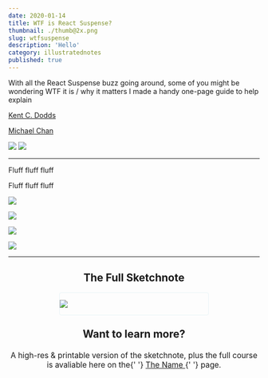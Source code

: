 ```yaml
---
date: 2020-01-14
title: WTF is React Suspense?
thumbnail: ./thumb@2x.png
slug: wtfsuspense
description: 'Hello'
category: illustratednotes
published: true
---
```




<NotesContainer>

With all the React Suspense buzz going around, some of you might be wondering WTF it is / why it matters
I made a handy one-page guide to help explain


[Kent C. Dodds](https://twitter.com/kentcdodds)

[Michael Chan](https://twitter.com/chantastic)

<img style="max-width: 500px;" src="./build-an-app-with-react-suspense@2x.png" />
<img src="./use-suspense-to-simplify-your-async-ui@2x.png" />


<hr />

Fluff fluff fluff

Fluff fluff fluff

![](./WftReactSuspense_1.png)

![](./WftReactSuspense_2.png)

![](./WftReactSuspense_3.png)

![](./WftReactSuspense_4.png)

---

<h2 style="text-align: center; margin-bottom: 0;">The Full Sketchnote</h2>
 <br />

<div style="border: 1px solid #e8f3f7;
          box-sizing: border-box;
          border-radius: 4px;
          boxShadow: 0px 8px 16px -12px rgba(120, 134, 138, 0.75);
          max-width: 300px;
          margin: 0 auto;">

![](./WftReactSuspense--thumbnail.png)

</div>

<h3 style="text-align: center;
          font-size: 1.5em;
          margin-top: 1.2em;">
        Want to learn more?
      </h3>
      
<p style="font-size: 1.1em;
          text-align: center;
          margin: 0 auto;
          max-width: 500px;">
        A high-res & printable version of the sketchnote, plus the full course
        is avaliable here on the{' '}
        <a href='#' rel='noopener noreferrer' target='_blank'>
          The Name
        </a>{' '}
        page.
      </p>

</NotesContainer>

